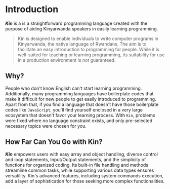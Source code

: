 # Introduction

**_Kin_** is a is a straightforward programming language created with the purpose of aiding Kinyarwanda speakers in easily learning programming.

> Kin is designed to enable individuals to write computer programs in Kinyarwanda, the native language of Rwandans.
> The aim is to facilitate an easy introduction to programming for people. While it is well-suited for teaching or learning programming, its suitability for use in a production environment is not guaranteed.

## Why?

People who don't know English can't start learning programming.
Additionally, many programming languages have boilerplate codes that make it difficult for new people to get easily introduced to programming.
Apart from that, if you find a language that doesn't have those boilerplate codes like `JavaScript`, you'll find yourself enclosed in a very large ecosystem that doesn't favor your learning process.
With `Kin`, problems were fixed where no language constraint exists, and only pre-selected necessary topics were chosen for you.

## How Far Can You Go with Kin?

**_Kin_** empowers users with easy array and object handling, diverse control and loop statements, Input/Output statements, and the simplicity of functions for organized coding.
Its built-in file handling and methods streamline common tasks, while supporting various data types ensures versatility. Kin's advanced features, including system commands execution, add a layer of sophistication for those seeking more complex functionalities.

